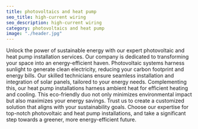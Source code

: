 ```yaml
---
title: photovoltaics and heat pump
seo_title: high-current wiring
seo_description: high-current wiring
category: photovoltaics and heat pump
image: "./header.jpg"
---
```

<p>
Unlock the power of sustainable energy with our expert photovoltaic and heat pump installation services. Our company is dedicated to transforming your space into an energy-efficient haven. Photovoltaic systems harness sunlight to generate clean electricity, reducing your carbon footprint and energy bills. Our skilled technicians ensure seamless installation and integration of solar panels, tailored to your energy needs. Complementing this, our heat pump installations harness ambient heat for efficient heating and cooling. This eco-friendly duo not only minimizes environmental impact but also maximizes your energy savings. Trust us to create a customized solution that aligns with your sustainability goals. Choose our expertise for top-notch photovoltaic and heat pump installations, and take a significant step towards a greener, more energy-efficient future.
</p>